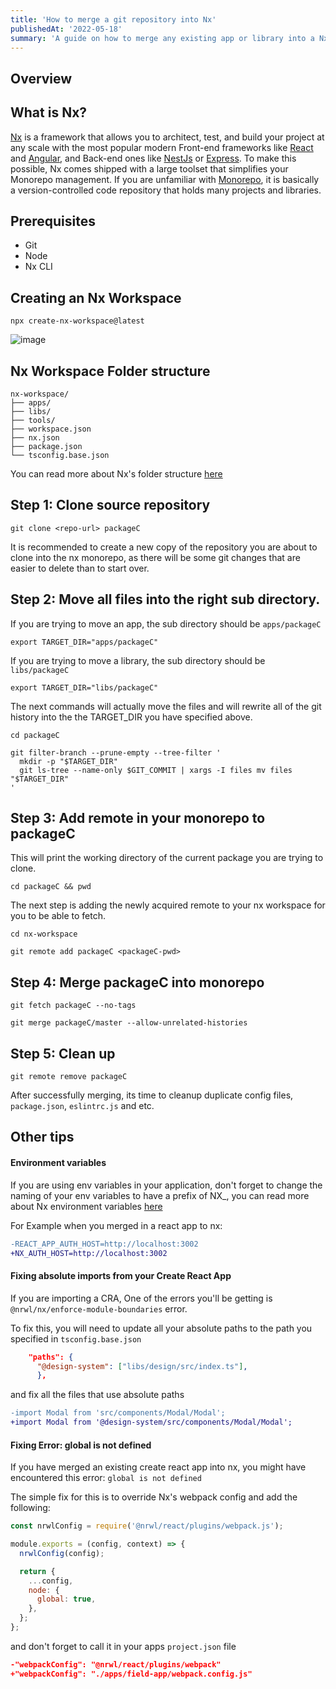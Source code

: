 ```yaml
---
title: 'How to merge a git repository into Nx'
publishedAt: '2022-05-18'
summary: 'A guide on how to merge any existing app or library into a Nx monorepo.'
---
```


## Overview

<TOCInline toc={props.toc} exclude="Overview" toHeading={2} />

## What is Nx?

[Nx](https://nx.dev/) is a framework that allows you to architect,
test, and build your project at any scale with the most popular modern
Front-end frameworks like [React](https://reactjs.org/) and [Angular](https://angular.io/),
and Back-end ones like [NestJs](https://nestjs.com/) or [Express](https://expressjs.com/).
To make this possible, Nx comes shipped with a large toolset that simplifies your Monorepo
management. If you are unfamiliar with [Monorepo](https://semaphoreci.com/blog/what-is-monorepo#:~:text=A%20monorepo%20is%20a%20version,Monorepos%20can%20reach%20colossal%20sizes.),
it is basically a version-controlled code repository that holds many projects and libraries.

## Prerequisites

- Git
- Node
- Nx CLI

## Creating an Nx Workspace

```
npx create-nx-workspace@latest
```

![image](/static/blog/nx/create-nx-workspace.webp)

## Nx Workspace Folder structure

```
nx-workspace/
├── apps/
├── libs/
├── tools/
├── workspace.json
├── nx.json
├── package.json
└── tsconfig.base.json
```

You can read more about Nx's folder structure [here](https://nx.dev/getting-started/nx-setup#folder-structure)

## Step 1: Clone source repository

```
git clone <repo-url> packageC
```

It is recommended to create a new copy of the repository you are about to clone into the nx monorepo, as there
will be some git changes that are easier to delete than to start over.

## Step 2: Move all files into the right sub directory.

If you are trying to move an app, the sub directory should be `apps/packageC`

```
export TARGET_DIR="apps/packageC"
```

If you are trying to move a library, the sub directory should be `libs/packageC`

```
export TARGET_DIR="libs/packageC"
```

The next commands will actually move the files and will rewrite all of the git
history into the the TARGET_DIR you have specified above.

```
cd packageC
```

```
git filter-branch --prune-empty --tree-filter '
  mkdir -p "$TARGET_DIR"
  git ls-tree --name-only $GIT_COMMIT | xargs -I files mv files "$TARGET_DIR"
'
```

## Step 3: Add remote in your monorepo to packageC

This will print the working directory of the current package you are trying to clone.

```
cd packageC && pwd
```

The next step is adding the newly acquired remote to your nx workspace for you to be able to fetch.

```
cd nx-workspace
```

```
git remote add packageC <packageC-pwd>
```

## Step 4: Merge packageC into monorepo

```
git fetch packageC --no-tags
```

```
git merge packageC/master --allow-unrelated-histories
```

## Step 5: Clean up

```
git remote remove packageC
```

After successfully merging, its time to cleanup duplicate config files, `package.json`, `eslintrc.js` and etc.

## Other tips

#### Environment variables

If you are using env variables in your application, don't forget to change the naming of your env variables
to have a prefix of NX\_, you can read more about Nx environment variables [here](https://nx.dev/guides/environment-variables)

For Example when you merged in a react app to nx:

```diff
-REACT_APP_AUTH_HOST=http://localhost:3002
+NX_AUTH_HOST=http://localhost:3002
```

#### Fixing absolute imports from your Create React App

If you are importing a CRA, One of the errors you'll be getting is `@nrwl/nx/enforce-module-boundaries` error.

To fix this, you will need to update all your absolute paths to the path you specified in `tsconfig.base.json`

```:tsconfig.base.json
    "paths": {
      "@design-system": ["libs/design/src/index.ts"],
      },
```

and fix all the files that use absolute paths

```diff
-import Modal from 'src/components/Modal/Modal';
+import Modal from '@design-system/src/components/Modal/Modal';
```

#### Fixing Error: global is not defined

If you have merged an existing create react app into nx, you might have encountered this error: `global is not defined`

The simple fix for this is to override Nx's webpack config and add the following:

```js:webpack.config.js
const nrwlConfig = require('@nrwl/react/plugins/webpack.js');

module.exports = (config, context) => {
  nrwlConfig(config);

  return {
    ...config,
    node: {
      global: true,
    },
  };
};
```

and don't forget to call it in your apps `project.json` file

```diff:project.json
-"webpackConfig": "@nrwl/react/plugins/webpack"
+"webpackConfig": "./apps/field-app/webpack.config.js"
```
